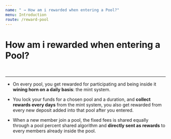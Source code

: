 ---
name: " → How am i rewarded when entering a Pool?"
menu: Introduction
route: /reward-pool
---

# How am i rewarded when entering a Pool?

<br/>
<hr/>

- On every pool, you get rewarded for participating and being inside it <b>wining horn on a daily basis</b>: the mint system.

- You lock your funds for a chosen pool and a duration, and <b>collect rewards every days</b> from the mint system, you also get rewarded from every new deposit added into that pool after you entered.

- When a new member join a pool, the fixed fees is shared equally through a pool percent shared algorithm and <b>directly sent as rewards</b> to every members already inside the pool.
